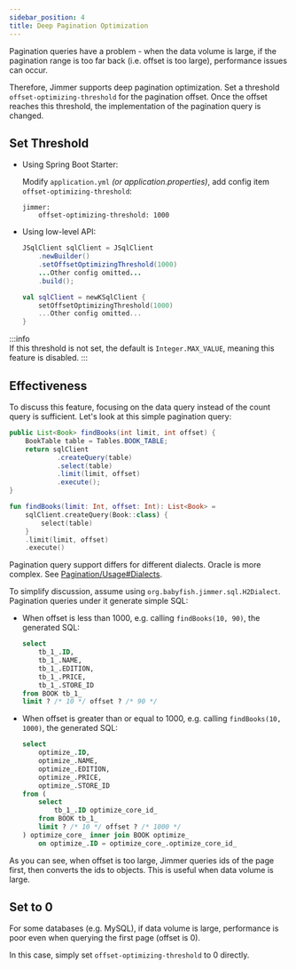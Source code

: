 ```yaml
---
sidebar_position: 4 
title: Deep Pagination Optimization
---
```



Pagination queries have a problem - when the data volume is large, if the pagination range is too far back (i.e. offset is too large), performance issues can occur.

Therefore, Jimmer supports deep pagination optimization. Set a threshold `offset-optimizing-threshold` for the pagination offset. Once the offset reaches this threshold, the implementation of the pagination query is changed.

## Set Threshold

-   Using Spring Boot Starter:  

    Modify `application.yml` *(or application.properties)*, add config item `offset-optimizing-threshold`:

    ```
    jimmer:
        offset-optimizing-threshold: 1000
    ```

-   Using low-level API:

    <Tabs groupId="language">
    <TabItem value="java" label="Java">

    ```java
    JSqlClient sqlClient = JSqlClient
        .newBuilder()
        .setOffsetOptimizingThreshold(1000)  
        ...Other config omitted...
        .build();
    ```

    </TabItem>
    <TabItem value="kotlin" label="Kotlin">

    ```kotlin
    val sqlClient = newKSqlClient {
        setOffsetOptimizingThreshold(1000)
        ...Other config omitted...
    }
    ```

    </TabItem>
    </Tabs>

:::info  
If this threshold is not set, the default is `Integer.MAX_VALUE`, meaning this feature is disabled. 
:::

## Effectiveness

To discuss this feature, focusing on the data query instead of the count query is sufficient. Let's look at this simple pagination query:

<Tabs groupId="language">
<TabItem value="java" label="Java">

```java
public List<Book> findBooks(int limit, int offset) {
    BookTable table = Tables.BOOK_TABLE;
    return sqlClient
            .createQuery(table)
            .select(table)
            .limit(limit, offset) 
            .execute();  
}
```

</TabItem>
<TabItem value="kotlin" label="Kotlin">  

```kotlin 
fun findBooks(limit: Int, offset: Int): List<Book> =
    sqlClient.createQuery(Book::class) {
        select(table)
    }
    .limit(limit, offset)
    .execute()
```

</TabItem>
</Tabs>

Pagination query support differs for different dialects. Oracle is more complex. See [Pagination/Usage#Dialects](./usage#dialects).

To simplify discussion, assume using `org.babyfish.jimmer.sql.H2Dialect`. Pagination queries under it generate simple SQL:

-   When offset is less than 1000, e.g. calling `findBooks(10, 90)`, the generated SQL:

    ```sql
    select
        tb_1_.ID,
        tb_1_.NAME, 
        tb_1_.EDITION,
        tb_1_.PRICE,
        tb_1_.STORE_ID
    from BOOK tb_1_  
    limit ? /* 10 */ offset ? /* 90 */
    ```

-   When offset is greater than or equal to 1000, e.g. calling `findBooks(10, 1000)`, the generated SQL: 

    ```sql
    select
        optimize_.ID,
        optimize_.NAME,
        optimize_.EDITION,
        optimize_.PRICE,
        optimize_.STORE_ID
    from (
        select
            tb_1_.ID optimize_core_id_  
        from BOOK tb_1_
        limit ? /* 10 */ offset ? /* 1000 */ 
    ) optimize_core_ inner join BOOK optimize_
        on optimize_.ID = optimize_core_.optimize_core_id_
    ```
    
As you can see, when offset is too large, Jimmer queries ids of the page first, then converts the ids to objects. This is useful when data volume is large.

## Set to 0

For some databases (e.g. MySQL), if data volume is large, performance is poor even when querying the first page (offset is 0). 

In this case, simply set `offset-optimizing-threshold` to 0 directly.
